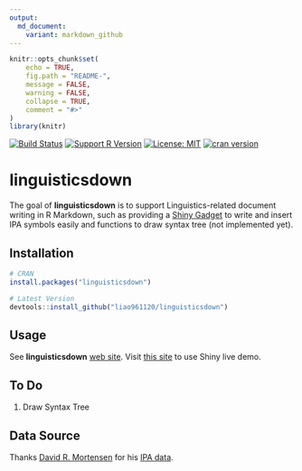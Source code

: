 ```yaml
---
output:
  md_document:
    variant: markdown_github
---
```


<!-- README.md is generated from README.Rmd. Please edit that file -->

```r
knitr::opts_chunk$set(
	echo = TRUE,
	fig.path = "README-",
	message = FALSE,
	warning = FALSE,
	collapse = TRUE,
	comment = "#>"
)
library(knitr)
```

[![Build Status](https://travis-ci.org/liao961120/linguisticsdown.svg?branch=master)](https://travis-ci.org/liao961120/linguisticsdown)
[![Support R Version](https://img.shields.io/badge/R-≥%203.4.0-blue.svg)](https://cran.r-project.org/)
[![License: MIT](https://img.shields.io/badge/License-MIT-yellow.svg)](https://opensource.org/licenses/MIT)
[![cran version](http://www.r-pkg.org/badges/version/linguisticsdown)](https://cran.r-project.org/web/packages/linguisticsdown/index.html)

# linguisticsdown

The goal of **linguisticsdown** is to support Linguistics-related document writing in R Markdown, such as providing a [Shiny Gadget](https://shiny.rstudio.com/articles/gadgets.html) to write and insert IPA symbols easily and functions to draw syntax tree (not implemented yet).

## Installation
```r
# CRAN
install.packages("linguisticsdown")

# Latest Version
devtools::install_github("liao961120/linguisticsdown")
```

## Usage

See **linguisticsdown** [web site](https://liao961120.github.io/linguisticsdown). 
Visit [this site](https://liao961120.shinyapps.io/IPA-Easily-Written/) to use Shiny live demo.


## To Do

1. Draw Syntax Tree


## Data Source

Thanks [David R. Mortensen](https://github.com/dmort27) for his [IPA data](https://github.com/dmort27/epitran/blob/master/epitran/data/ipa-xsampa.csv).

